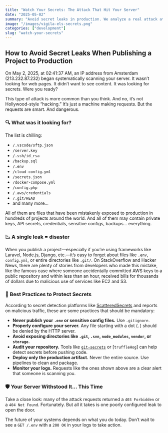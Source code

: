 ```yaml
---
title: "Watch Your Secrets: The Attack That Hit Your Server"
date: "2025-05-02"
summary: "Avoid secret leaks in production. We analyze a real attack attempt and explain how to protect your server with security best practices."
image: "/images/vigila-els-secrets.png"
categories: ["development"]
slug: "watch-your-secrets"
---
```


## How to Avoid Secret Leaks When Publishing a Project to Production

On May 2, 2025, at 02:41:37 AM, an IP address from Amsterdam (213.232.87.232) began systematically scanning your server. It wasn’t looking for web pages. It didn’t want to see content. It was looking for secrets. Were you ready?

This type of attack is more common than you think. And no, it’s not Hollywood-style “hacking.” It’s just a machine making requests. But the requests are smart. And dangerous.

### 🔍 What was it looking for?

The list is chilling:

-   `/.vscode/sftp.json`
-   `/server.key`
-   `/.ssh/id_rsa`
-   `/backup.sql`
-   `/.env`
-   `/cloud-config.yml`
-   `/secrets.json`
-   `/docker-compose.yml`
-   `/config.php`
-   `/.aws/credentials`
-   `/.git/HEAD`
-   and many more...

All of them are files that have been mistakenly exposed to production in hundreds of projects around the world. And all of them may contain private keys, API secrets, credentials, sensitive configs, backups... everything.

### 📉 A single leak = disaster

When you publish a project—especially if you’re using frameworks like Laravel, Node.js, Django, etc.—it’s easy to forget about files like `.env`, `config.yml`, or entire directories like `.git/`. On StackOverflow and Hacker News, there are plenty of stories from developers who made this mistake, like the famous case where someone accidentally committed AWS keys to a public repository and within less than an hour, received bills for thousands of dollars due to malicious use of services like EC2 and S3.

### 🔐 Best Practices to Protect Secrets

According to secret detection platforms like [ScatteredSecrets](https://scatteredsecrets.com) and reports on malicious traffic, these are some practices that should be mandatory:

-   **Never publish your `.env` or sensitive config files.** Use `.gitignore`.
-   **Properly configure your server.** Any file starting with a dot (`.`) should be denied by the HTTP server.
-   **Avoid exposing directories like `.git`, `.svn`, `node_modules`, `vendor`, or `storage`.**
-   **Audit your repository.** Tools like [`git-secrets`](https://github.com/awslabs/git-secrets) or [`truffleHog`] can help detect secrets before pushing code.
-   **Deploy only the production artifact.** Never the entire source. Use pipelines to clean and package.
-   **Monitor your logs.** Requests like the ones shown above are a clear alert that someone is scanning you.

### 🛡️ Your Server Withstood It… This Time

Take a close look: many of the attack requests returned a `403 Forbidden` or a `404 Not Found`. Fortunately. But all it takes is one poorly configured leak to open the door.

The future of your systems depends on what you do today. Don’t wait to see a `GET /.env` with a `200 OK` in your logs to take action.
